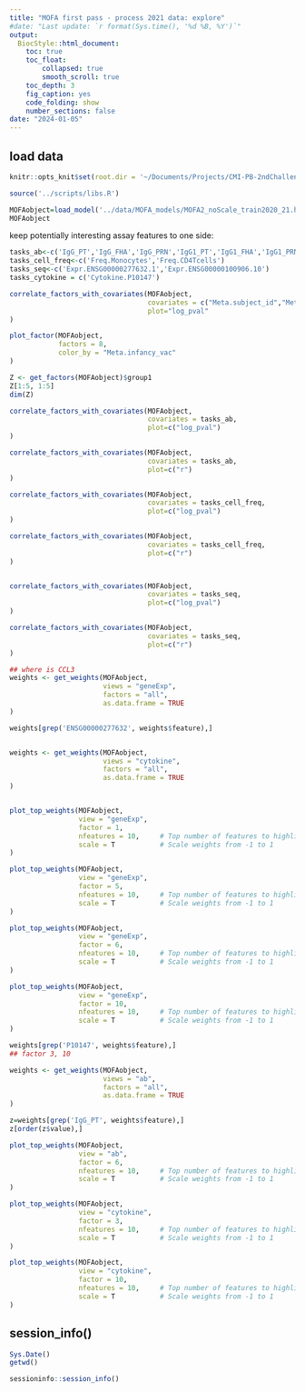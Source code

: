 ```yaml
---
title: "MOFA first pass - process 2021 data: explore"
#date: "Last update: `r format(Sys.time(), '%d %B, %Y')`" 
output:
  BiocStyle::html_document:
    toc: true
    toc_float:
        collapsed: true
        smooth_scroll: true
    toc_depth: 3
    fig_caption: yes
    code_folding: show
    number_sections: false
date: "2024-01-05"
---
```



## load data

```r
knitr::opts_knit$set(root.dir = '~/Documents/Projects/CMI-PB-2ndChallenge/MOFA/')
```

```r

source('../scripts/libs.R')
```

```r
MOFAobject=load_model('../data/MOFA_models/MOFA2_noScale_train2020_21.hdf5')     
MOFAobject

```

keep potentially interesting assay features to one side:
```r
tasks_ab<-c('IgG_PT','IgG_FHA','IgG_PRN','IgG1_PT','IgG1_FHA','IgG1_PRN','IgG4_PT','IgG4_FHA','IgG4_PRN', 'IgG1_TT')
tasks_cell_freq<-c('Freq.Monocytes','Freq.CD4Tcells')
tasks_seq<-c('Expr.ENSG00000277632.1','Expr.ENSG00000100906.10')
tasks_cytokine = c('Cytokine.P10147')
```


```r

correlate_factors_with_covariates(MOFAobject, 
                                  covariates = c("Meta.subject_id","Meta.infancy_vac","Meta.biological_sex", "Meta.timepoint"), 
                                  plot="log_pval"
)
```

```r

plot_factor(MOFAobject, 
            factors = 8, 
            color_by = "Meta.infancy_vac"
)
```

```r
Z <- get_factors(MOFAobject)$group1
Z[1:5, 1:5]
dim(Z)
```

```r
correlate_factors_with_covariates(MOFAobject, 
                                  covariates = tasks_ab, 
                                  plot=c("log_pval")
)

correlate_factors_with_covariates(MOFAobject, 
                                  covariates = tasks_ab, 
                                  plot=c("r")
)

correlate_factors_with_covariates(MOFAobject, 
                                  covariates = tasks_cell_freq, 
                                  plot=c("log_pval")
)

correlate_factors_with_covariates(MOFAobject, 
                                  covariates = tasks_cell_freq, 
                                  plot=c("r")
)


correlate_factors_with_covariates(MOFAobject, 
                                  covariates = tasks_seq, 
                                  plot=c("log_pval")
)

correlate_factors_with_covariates(MOFAobject, 
                                  covariates = tasks_seq, 
                                  plot=c("r")
)
```

```r
## where is CCL3 
weights <- get_weights(MOFAobject, 
                       views = "geneExp", 
                       factors = "all", 
                       as.data.frame = TRUE 
)

weights[grep('ENSG00000277632', weights$feature),]


weights <- get_weights(MOFAobject, 
                       views = "cytokine", 
                       factors = "all", 
                       as.data.frame = TRUE 
)


plot_top_weights(MOFAobject,
                 view = "geneExp",
                 factor = 1,
                 nfeatures = 10,     # Top number of features to highlight
                 scale = T           # Scale weights from -1 to 1
)

plot_top_weights(MOFAobject,
                 view = "geneExp",
                 factor = 5,
                 nfeatures = 10,     # Top number of features to highlight
                 scale = T           # Scale weights from -1 to 1
)

plot_top_weights(MOFAobject,
                 view = "geneExp",
                 factor = 6,
                 nfeatures = 10,     # Top number of features to highlight
                 scale = T           # Scale weights from -1 to 1
)

plot_top_weights(MOFAobject,
                 view = "geneExp",
                 factor = 10,
                 nfeatures = 10,     # Top number of features to highlight
                 scale = T           # Scale weights from -1 to 1
)

weights[grep('P10147', weights$feature),]
## factor 3, 10

weights <- get_weights(MOFAobject, 
                       views = "ab", 
                       factors = "all", 
                       as.data.frame = TRUE 
)
```

```r
z=weights[grep('IgG_PT', weights$feature),]
z[order(z$value),]

plot_top_weights(MOFAobject,
                 view = "ab",
                 factor = 6,
                 nfeatures = 10,     # Top number of features to highlight
                 scale = T           # Scale weights from -1 to 1
)
```

```r
plot_top_weights(MOFAobject,
                 view = "cytokine",
                 factor = 3,
                 nfeatures = 10,     # Top number of features to highlight
                 scale = T           # Scale weights from -1 to 1
)

plot_top_weights(MOFAobject,
                 view = "cytokine",
                 factor = 10,
                 nfeatures = 10,     # Top number of features to highlight
                 scale = T           # Scale weights from -1 to 1
)
```


## session_info()

```r
Sys.Date()
getwd()

sessioninfo::session_info()

```